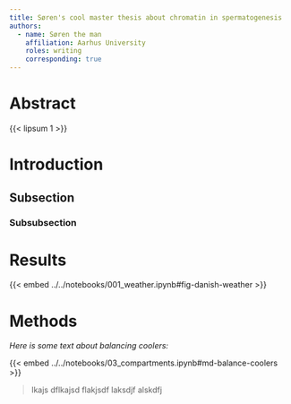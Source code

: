 ```yaml
---
title: Søren's cool master thesis about chromatin in spermatogenesis
authors:
  - name: Søren the man
    affiliation: Aarhus University
    roles: writing
    corresponding: true
---
```


# Abstract

{{< lipsum 1 >}} 

<!-- dummy text  -->

# Introduction

## Subsection

### Subsubsection

# Results

{{< embed ../../notebooks/001_weather.ipynb#fig-danish-weather >}}

<!-- dummy text  -->

# Methods

<!-- dummy text  -->

*Here is some text about balancing coolers:*

{{< embed ../../notebooks/03_compartments.ipynb#md-balance-coolers >}}

<!-- dummy text  -->


> lkajs dflkajsd flakjsdf laksdjf alskdfj 